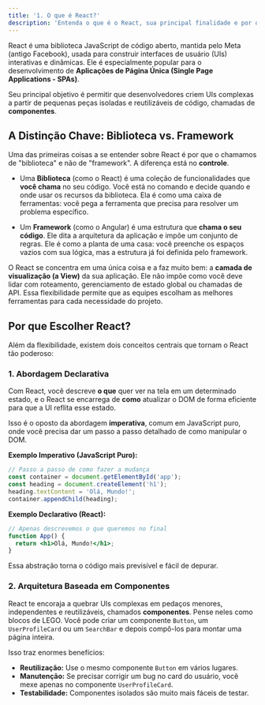 ```yaml
---
title: '1. O que é React?'
description: 'Entenda o que é o React, sua principal finalidade e por que ele é classificado como uma biblioteca, não um framework.'
---
```


React é uma biblioteca JavaScript de código aberto, mantida pelo Meta (antigo Facebook), usada para construir interfaces de usuário (UIs) interativas e dinâmicas. Ele é especialmente popular para o desenvolvimento de **Aplicações de Página Única (Single Page Applications - SPAs)**.

Seu principal objetivo é permitir que desenvolvedores criem UIs complexas a partir de pequenas peças isoladas e reutilizáveis de código, chamadas de **componentes**.

## A Distinção Chave: Biblioteca vs. Framework

Uma das primeiras coisas a se entender sobre React é por que o chamamos de "biblioteca" e não de "framework". A diferença está no **controle**.

-   Uma **Biblioteca** (como o React) é uma coleção de funcionalidades que **você chama** no seu código. Você está no comando e decide quando e onde usar os recursos da biblioteca. Ela é como uma caixa de ferramentas: você pega a ferramenta que precisa para resolver um problema específico.

-   Um **Framework** (como o Angular) é uma estrutura que **chama o seu código**. Ele dita a arquitetura da aplicação e impõe um conjunto de regras. Ele é como a planta de uma casa: você preenche os espaços vazios com sua lógica, mas a estrutura já foi definida pelo framework.

O React se concentra em uma única coisa e a faz muito bem: a **camada de visualização (a View)** da sua aplicação. Ele não impõe como você deve lidar com roteamento, gerenciamento de estado global ou chamadas de API. Essa flexibilidade permite que as equipes escolham as melhores ferramentas para cada necessidade do projeto.

## Por que Escolher React?

Além da flexibilidade, existem dois conceitos centrais que tornam o React tão poderoso:

### 1. Abordagem Declarativa

Com React, você descreve **o que** quer ver na tela em um determinado estado, e o React se encarrega de **como** atualizar o DOM de forma eficiente para que a UI reflita esse estado.

Isso é o oposto da abordagem **imperativa**, comum em JavaScript puro, onde você precisa dar um passo a passo detalhado de como manipular o DOM.

**Exemplo Imperativo (JavaScript Puro):**
```javascript
// Passo a passo de como fazer a mudança
const container = document.getElementById('app');
const heading = document.createElement('h1');
heading.textContent = 'Olá, Mundo!';
container.appendChild(heading);
```

**Exemplo Declarativo (React):**
```jsx
// Apenas descrevemos o que queremos no final
function App() {
  return <h1>Olá, Mundo!</h1>;
}
```
Essa abstração torna o código mais previsível e fácil de depurar.

### 2. Arquitetura Baseada em Componentes

React te encoraja a quebrar UIs complexas em pedaços menores, independentes e reutilizáveis, chamados **componentes**. Pense neles como blocos de LEGO. Você pode criar um componente `Button`, um `UserProfileCard` ou um `SearchBar` e depois compô-los para montar uma página inteira.

Isso traz enormes benefícios:
-   **Reutilização:** Use o mesmo componente `Button` em vários lugares.
-   **Manutenção:** Se precisar corrigir um bug no card do usuário, você mexe apenas no componente `UserProfileCard`.
-   **Testabilidade:** Componentes isolados são muito mais fáceis de testar.